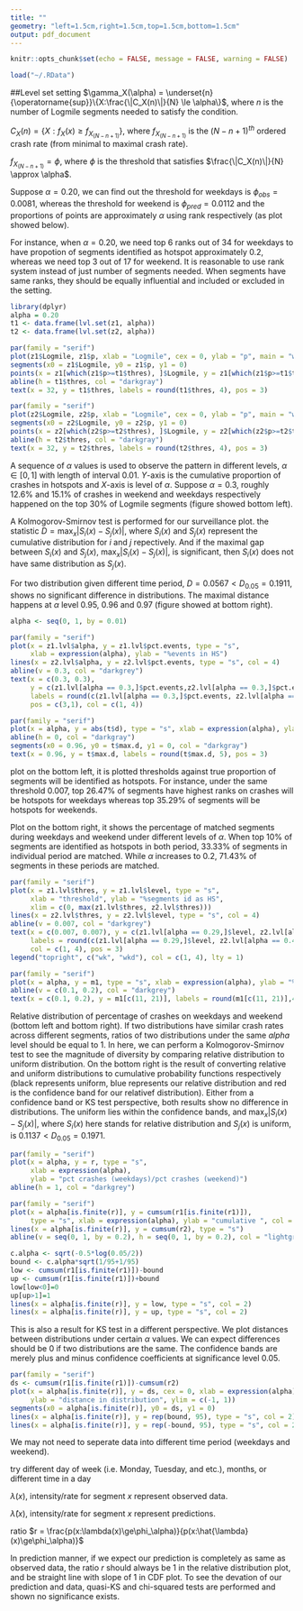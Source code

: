 ---
title: ""
geometry: "left=1.5cm,right=1.5cm,top=1.5cm,bottom=1.5cm"
output: pdf_document
---

```{r setup, include=FALSE}
knitr::opts_chunk$set(echo = FALSE, message = FALSE, warning = FALSE)
```


```{r include = FALSE, cache = FALSE}
load("~/.RData")
```

##Level set setting
$\gamma_X(\alpha) = \underset{n}{\operatorname{sup}}\{X:\frac{\|C_X(n)\|}{N} \le \alpha\}$, where $n$ is the number of Logmile segments needed to satisfy the condition. 

$C_X(n) = \{X:f_X(x) \ge f_{X_{(N-n+1)}}\}$, where $f_{X_{(N-n+1)}}$ is the $(N-n+1)^{th}$ ordered crash rate (from minimal to maximal crash rate).

$f_{X_{(N-n+1)}} = \phi$, where $\phi$ is the threshold that satisfies $\frac{\|C_X(n)\|}{N} \approx \alpha$. 

Suppose $\alpha = 0.20$, we can find out the threshold for weekdays is $\phi_{obs} = 0.0081$, whereas the threshold for weekend is $\phi_{pred} = 0.0112$ and the proportions of points are approximately $\alpha$ using rank respectively (as plot showed below).

For instance, when $\alpha = 0.20$, we need top 6 ranks out of 34 for weekdays to have propotion of segments identified as hotspot approximately 0.2, whereas we need top 3 out of 17 for weekend. It is reasonable to use rank system instead of just number of segments needed. When segments have same ranks, they should be equally influential and included or excluded in the setting.

```{r fig.height = 3.5, fig.width = 3.5, fig.show = "hold", results = "asis"}
library(dplyr)
alpha = 0.20
t1 <- data.frame(lvl.set(z1, alpha))
t2 <- data.frame(lvl.set(z2, alpha))

par(family = "serif")
plot(z1$Logmile, z1$p, xlab = "Logmile", cex = 0, ylab = "p", main = "weekday")
segments(x0 = z1$Logmile, y0 = z1$p, y1 = 0)
points(x = z1[which(z1$p>=t1$thres), ]$Logmile, y = z1[which(z1$p>=t1$thres), ]$p)
abline(h = t1$thres, col = "darkgray")
text(x = 32, y = t1$thres, labels = round(t1$thres, 4), pos = 3)

par(family = "serif")
plot(z2$Logmile, z2$p, xlab = "Logmile", cex = 0, ylab = "p", main = "weekend")
segments(x0 = z2$Logmile, y0 = z2$p, y1 = 0)
points(x = z2[which(z2$p>=t2$thres), ]$Logmile, y = z2[which(z2$p>=t2$thres), ]$p)
abline(h = t2$thres, col = "darkgray")
text(x = 32, y = t2$thres, labels = round(t2$thres, 4), pos = 3)
```

A sequence of $\alpha$ values is used to observe the pattern in different levels, $\alpha \in [0, 1]$ with length of interval 0.01. $Y$-axis is the cumulative proportion of crashes in hotspots and $X$-axis is level of $\alpha$. Suppose $\alpha = 0.3$, roughly 12.6% and 15.1% of crashes in weekend and weekdays respectively happened on the top 30% of Logmile segments (figure showed bottom left).

A Kolmogorov-Smirnov test is performed for our surveillance plot. the statistic $D = \operatorname{max}_x|S_i(x)-S_j(x)|$, where $S_i(x)$ and $S_j(x)$ represent the cumulative distribution for $i$ and $j$ repectively. And if the maximal gap between $S_i(x)$ and $S_j(x)$, $\operatorname{max}_x|S_i(x)-S_j(x)|$, is significant, then $S_i(x)$ does not have same distribution as $S_j(x)$.

For two distribution given different time period, $D = 0.0567 < D_{0.05} = 0.1911$, shows no significant difference in distributions. The maximal distance happens at $\alpha$ level 0.95, 0.96 and 0.97 (figure showed at bottom right). 

```{r fig.height = 3.5, fig.width = 3.5, fig.show = "hold", results = "asis"}
alpha <- seq(0, 1, by = 0.01)

par(family = "serif")
plot(x = z1.lvl$alpha, y = z1.lvl$pct.events, type = "s", 
     xlab = expression(alpha), ylab = "%events in HS")
lines(x = z2.lvl$alpha, y = z2.lvl$pct.events, type = "s", col = 4)
abline(v = 0.3, col = "darkgrey")
text(x = c(0.3, 0.3), 
     y = c(z1.lvl[alpha == 0.3,]$pct.events,z2.lvl[alpha == 0.3,]$pct.events),
     labels = round(c(z1.lvl[alpha == 0.3,]$pct.events, z2.lvl[alpha == 0.3,]$pct.events),4), 
     pos = c(3,1), col = c(1, 4))

par(family = "serif")
plot(x = alpha, y = abs(t$d), type = "s", xlab = expression(alpha), ylab = "distance")
abline(h = 0, col = "darkgray")
segments(x0 = 0.96, y0 = t$max.d, y1 = 0, col = "darkgray")
text(x = 0.96, y = t$max.d, labels = round(t$max.d, 5), pos = 3)
```

plot on the bottom left, it is plotted thresholds against true proportion of segments will be identified as hotspots. For instance, under the same threshold 0.007, top 26.47% of segments have highest ranks on crashes will be hotspots for weekdays whereas top 35.29% of segments will be hotspots for weekends. 

Plot on the bottom right, it shows the percentage of matched segments during weekdays and weekend under different levels of $\alpha$. When top 10% of segments are identified as hotspots in both period, 33.33% of segments in individual period are matched. While $\alpha$ increases to 0.2, 71.43% of segments in these periods are matched.

```{r fig.height = 3.5, fig.width = 3.5, fig.show = "hold", results = "asis"}
par(family = "serif")
plot(x = z1.lvl$thres, y = z1.lvl$level, type = "s", 
     xlab = "threshold", ylab = "%segments id as HS", 
     xlim = c(0, max(z1.lvl$thres, z2.lvl$thres)))
lines(x = z2.lvl$thres, y = z2.lvl$level, type = "s", col = 4)
abline(v = 0.007, col = "darkgrey")
text(x = c(0.007, 0.007), y = c(z1.lvl[alpha == 0.29,]$level, z2.lvl[alpha == 0.4,]$level),
     labels = round(c(z1.lvl[alpha == 0.29,]$level, z2.lvl[alpha == 0.4,]$level),4), 
     col = c(1, 4), pos = 3)
legend("topright", c("wk", "wkd"), col = c(1, 4), lty = 1)

par(family = "serif")
plot(x = alpha, y = m1, type = "s", xlab = expression(alpha), ylab = "% matches")
abline(v = c(0.1, 0.2), col = "darkgrey")
text(x = c(0.1, 0.2), y = m1[c(11, 21)], labels = round(m1[c(11, 21)],4), pos = 3)
```

Relative distribution of percentage of crashes on weekdays and weekend (bottom left and bottom right). If two distributions have similar crash rates across different segments, ratios of two distributions under the same $alpha$ level should be equal to 1. In here, we can perform a Kolmogorov-Smirnov test to see the magnitude of diversity by comparing relative distribution to uniform distribution. On the bottom right is the result of converting relative and uniform distributions to cumulative probability functions respectively (black represents uniform, blue represents our relative distribution and red is the confidence band for our relativef distribution).
Either from a confidence band or KS test perspective, both results show no difference in distributions. The uniform lies within the confidence bands, and $\operatorname{max}_x|S_i(x)-S_j(x)|$, where $S_i(x)$ here stands for relative distribution and $S_j(x)$ is uniform, is $0.1137 < D_{0.05} = 0.1971$.

```{r fig.height = 3.5, fig.width = 3.5, fig.show = "hold", results = "asis"}
par(family = "serif")
plot(x = alpha, y = r, type = "s", 
     xlab = expression(alpha), 
     ylab = "pct crashes (weekdays)/pct crashes (weekend)")
abline(h = 1, col = "darkgrey")

par(family = "serif")
plot(x = alpha[is.finite(r)], y = cumsum(r1[is.finite(r1)]), 
     type = "s", xlab = expression(alpha), ylab = "cumulative ", col = 4)
lines(x = alpha[is.finite(r)], y = cumsum(r2), type = "s")
abline(v = seq(0, 1, by = 0.2), h = seq(0, 1, by = 0.2), col = "lightgrey")

c.alpha <- sqrt(-0.5*log(0.05/2)) 
bound <- c.alpha*sqrt(1/95+1/95)
low <- cumsum(r1[is.finite(r1)])-bound
up <- cumsum(r1[is.finite(r1)])+bound
low[low<0]=0
up[up>1]=1
lines(x = alpha[is.finite(r)], y = low, type = "s", col = 2)
lines(x = alpha[is.finite(r)], y = up, type = "s", col = 2)
```

This is also a result for KS test in a different perspective. We plot distances between distributions under certain $\alpha$ values. We can expect differences should be 0 if two distributions are the same. The confidence bands are merely plus and minus confidence coefficients at significance level 0.05.

```{r}
par(family = "serif")
ds <- cumsum(r1[is.finite(r1)])-cumsum(r2)
plot(x = alpha[is.finite(r)], y = ds, cex = 0, xlab = expression(alpha),
     ylab = "distance in distribution", ylim = c(-1, 1))
segments(x0 = alpha[is.finite(r)], y0 = ds, y1 = 0)
lines(x = alpha[is.finite(r)], y = rep(bound, 95), type = "s", col = 2)
lines(x = alpha[is.finite(r)], y = rep(-bound, 95), type = "s", col = 2)
```

We may not need to seperate data into different time period (weekdays and weekend).

try different day of week (i.e. Monday, Tuesday, and etc.), months, or different time in a day

$\lambda(x)$, intensity/rate for segment $x$ represent observed data.

$\hat{\lambda}(x)$, intensity/rate for segment $x$ represent predictions.

ratio $r = \frac{p(x:\lambda(x)\ge\phi_\alpha)}{p(x:\hat{\lambda}(x)\ge\phi_\alpha)}$

In prediction manner, if we expect our prediction is completely as same as observed data, the ratio $r$ should always be 1 in the relative distribution plot, and be straight line with slope of 1 in CDF plot. To see the devation of our prediction and data, quasi-KS and chi-squared tests are performed and shown no significance exists.